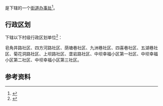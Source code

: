 {{中国乡级行政区|52/01/02/013/000}}

'''{{PAGENAMEBASE}}'''是{{PRC admin/fullname|52/01/02/013/000|3}}下辖的一个[[街道办事处|街道办事处]]<ref>{{PRC admin/ref sgc|{{PRC admin/parent|52/01/02/013/000}}}}</ref>。

== 行政区划 ==
{{PAGENAMEBASE}}下辖以下村级行政区划单位<ref>{{PRC admin/ref sgc|52/01/02/013/000}}</ref>：

皂角井路社区、四方河路社区、荫塘巷社区、九洲巷社区、四喜巷社区、五湖巷社区、菊花洞路社区、上坝路社区、垄岩路社区、中坝幸福小区第一社区、中坝幸福小区第二社区、中坝幸福小区第三社区。

== 参考资料 ==
{{reflist}}

{{贵州行政区划小作品}}
{{PRC admin/navcat|52/01/02/013/000}}